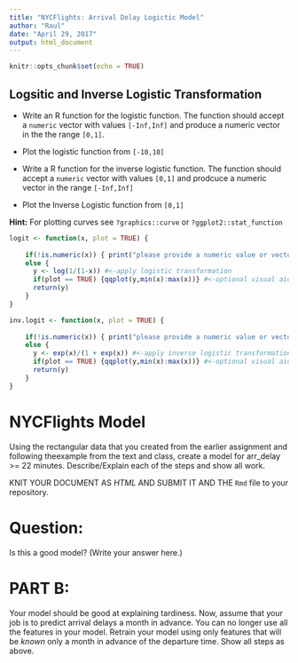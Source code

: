 ---
title: "NYCFlights: Arrival Delay Logictic Model"
author: "Raul"
date: "April 29, 2017"
output: html_document
---

```{r setup, include=FALSE}
knitr::opts_chunk$set(echo = TRUE)
```


## Logsitic and Inverse Logistic Transformation 

- Write an R function for the logistic function. The function should accept a `numeric` vector with values `[-Inf,Inf]` and produce a numeric vector in the the range `[0,1]`.

- Plot the logistic function from  `[-10,10]`

- Write a R function for the inverse logistic function. The function should accept a `numeric` vector with values `[0,1]` and prodcuce a numeric vector in the range `[-Inf,Inf]`

- Plot the Inverse Logistic function from `[0,1]`


**Hint:** For plotting curves see `?graphics::curve` or `?ggplot2::stat_function`

```{r "Logistic and Inverse Logistic" }

logit <- function(x, plot = TRUE) {
    
    if(!is.numeric(x)) { print("please provide a numeric value or vector") }
    else {
      y <- log(1/(1-x)) #<-apply logistic transformation
      if(plot == TRUE) {qqplot(y,min(x):max(x))} #<-optional visual aid
      return(y)
    }
}

inv.logit <- function(x, plot = TRUE) {
    
    if(!is.numeric(x)) { print("please provide a numeric value or vector") }
    else {
      y <- exp(x)/(1 + exp(x)) #<-apply inverse logistic transformation
      if(plot == TRUE) {qqplot(y,min(x):max(x))} #<-optional visual aid
      return(y)
    }
}

```


# NYCFlights Model

Using the rectangular data that you created from the earlier assignment and following theexample from the text and class, create a model for arr_delay >= 22 minutes. Describe/Explain each of the steps and show all work.

KNIT YOUR DOCUMENT AS *HTML* AND SUBMIT IT AND THE `Rmd` file to your repository.   


# Question:

Is this a good model?  (Write your answer here.)


# PART B:

Your model should be good at explaining tardiness. Now, assume that your job is to predict arrival delays a month in advance. You can no longer use all the features in your model. Retrain your model using only features that will be *known* only a month in advance of the departure time.  Show all steps as above.

